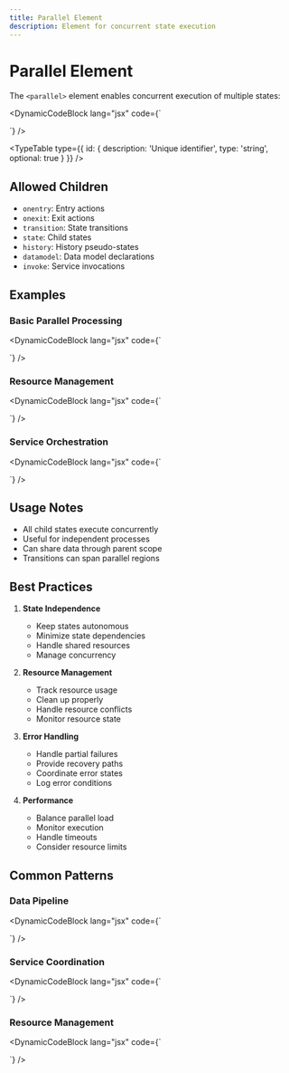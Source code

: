 ```yaml
---
title: Parallel Element
description: Element for concurrent state execution
---
```


# Parallel Element

The `<parallel>` element enables concurrent execution of multiple states:


<DynamicCodeBlock lang="jsx"  code={`<parallel id="concurrent">
  <state id="process1">
    <transition target="done1" />
  </state>
  
  <state id="process2">
    <transition target="done2" />
  </state>
</parallel>`} />

<TypeTable
  type={{
    id: {
      description: 'Unique identifier',
      type: 'string',
      optional: true
    }
  }}
/>

## Allowed Children

- `onentry`: Entry actions
- `onexit`: Exit actions
- `transition`: State transitions
- `state`: Child states
- `history`: History pseudo-states
- `datamodel`: Data model declarations
- `invoke`: Service invocations

## Examples

### Basic Parallel Processing

<DynamicCodeBlock lang="jsx"  code={`<parallel id="dataProcessing">
  <state id="validateData">
    <transition 
      event="valid" 
      target="validationComplete" 
    />
  </state>
  
  <state id="transformData">
    <transition 
      event="transformed" 
      target="transformationComplete" 
    />
  </state>
</parallel>`} />

### Resource Management

<DynamicCodeBlock lang="jsx"  code={`<parallel id="resourceManager">
  <datamodel>
    <data id="resources" type="JSON" value={[]} />
    <data id="errors" type="JSON" value={[]} />
  </datamodel>
  
  <state id="monitor">
    <onexit>
      <script>stopMonitoring();</script>
    </onexit>
  </state>
  
  <state id="cleanup">
    <onexit>
      <script>releaseResources();</script>
    </onexit>
  </state>
</parallel>`} />

### Service Orchestration

<DynamicCodeBlock lang="jsx"  code={`<parallel id="services">
  <state id="api1">
    <invoke 
      type="http"
      src="https://api1.example.com"
    />
  </state>
  
  <state id="api2">
    <invoke 
      type="http"
      src="https://api2.example.com"
    />
  </state>
  
  <state id="coordinator">
    <transition 
      event="api1.done api2.done"
      target="complete"
    />
  </state>
</parallel>`} />

## Usage Notes

- All child states execute concurrently
- Useful for independent processes
- Can share data through parent scope
- Transitions can span parallel regions

## Best Practices

1. **State Independence**
   - Keep states autonomous
   - Minimize state dependencies
   - Handle shared resources
   - Manage concurrency

2. **Resource Management**
   - Track resource usage
   - Clean up properly
   - Handle resource conflicts
   - Monitor resource state

3. **Error Handling**
   - Handle partial failures
   - Provide recovery paths
   - Coordinate error states
   - Log error conditions

4. **Performance**
   - Balance parallel load
   - Monitor execution
   - Handle timeouts
   - Consider resource limits

## Common Patterns

### Data Pipeline

<DynamicCodeBlock lang="jsx"  code={`<parallel id="pipeline">
  <state id="input">
    <invoke type="service" src="inputProcessor" />
  </state>
  
  <state id="transform">
    <invoke type="service" src="transformer" />
  </state>
  
  <state id="output">
    <invoke type="service" src="outputHandler" />
  </state>
  
  <state id="monitor">
    <invoke type="service" src="pipelineMonitor" />
  </state>
</parallel>`} />

### Service Coordination

<DynamicCodeBlock lang="jsx"  code={`<parallel id="services">
  <state id="authentication">
    <invoke type="service" src="authService" />
    <transition event="token" target="authenticated" />
  </state>
  
  <state id="userProfile">
    <invoke type="service" src="profileService" />
    <transition event="profile" target="profileLoaded" />
  </state>
  
  <state id="preferences">
    <invoke type="service" src="preferencesService" />
    <transition event="preferences" target="preferencesLoaded" />
  </state>
</parallel>`} />

### Resource Management

<DynamicCodeBlock lang="jsx"  code={`<parallel id="resourceManager">
  <state id="allocation">
    <invoke type="service" src="resourceAllocator" />
    <transition event="lowResources" target="scaleUp" />
  </state>
  
  <state id="monitoring">
    <invoke type="service" src="resourceMonitor" />
    <transition event="threshold" target="alert" />
  </state>
  
  <state id="cleanup">
    <invoke type="service" src="resourceCleaner" />
    <transition event="cleaned" target="reset" />
  </state>
</parallel>`} />
